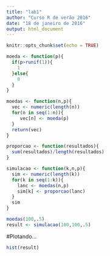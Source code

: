 ```yaml
---
title: "lab1"
author: "Curso R de verão 2016"
date: "18 de janeiro de 2016"
output: html_document
---
```


```r
knitr::opts_chunk$set(echo = TRUE)

moeda <- function(p){
  if(p>runif(1)){
    1
  }else{
    0
  }
}

moedas <- function(n,p){
  vec <- numeric(length(n))
  for(n in seq(1:n)){
     vec[n] <- moeda(p)
  }
  return(vec)
}

proporcao <- function(resultados){
  sum(resultados)/length(resultados)
}

simulacao <- function(k,n,p){
  sim <- numeric(length(k))
  for(k in seq(1:k)){
    lanc <- moedas(n,p)
    sim[k] <- proporcao(lanc)
  }
  sim
}

moedas(100,.5)
result <- simulacao(100,100,.5)
```

#Plotando...
```r
hist(result)
```

